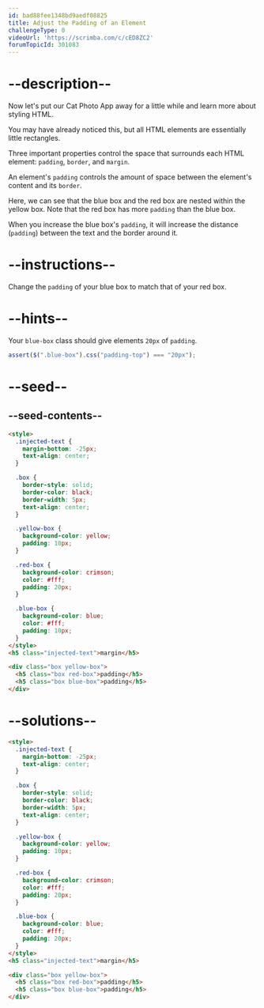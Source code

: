 ```yaml
---
id: bad88fee1348bd9aedf08825
title: Adjust the Padding of an Element
challengeType: 0
videoUrl: 'https://scrimba.com/c/cED8ZC2'
forumTopicId: 301083
---
```


# --description--

Now let's put our Cat Photo App away for a little while and learn more about styling HTML.

You may have already noticed this, but all HTML elements are essentially little rectangles.

Three important properties control the space that surrounds each HTML element: `padding`, `border`, and `margin`.

An element's `padding` controls the amount of space between the element's content and its `border`.

Here, we can see that the blue box and the red box are nested within the yellow box. Note that the red box has more `padding` than the blue box.

When you increase the blue box's `padding`, it will increase the distance (`padding`) between the text and the border around it.

# --instructions--

Change the `padding` of your blue box to match that of your red box.

# --hints--

Your `blue-box` class should give elements `20px` of `padding`.

```js
assert($(".blue-box").css("padding-top") === "20px");
```

# --seed--

## --seed-contents--

```html
<style>
  .injected-text {
    margin-bottom: -25px;
    text-align: center;
  }

  .box {
    border-style: solid;
    border-color: black;
    border-width: 5px;
    text-align: center;
  }

  .yellow-box {
    background-color: yellow;
    padding: 10px;
  }

  .red-box {
    background-color: crimson;
    color: #fff;
    padding: 20px;
  }

  .blue-box {
    background-color: blue;
    color: #fff;
    padding: 10px;
  }
</style>
<h5 class="injected-text">margin</h5>

<div class="box yellow-box">
  <h5 class="box red-box">padding</h5>
  <h5 class="box blue-box">padding</h5>
</div>
```

# --solutions--

```html
<style>
  .injected-text {
    margin-bottom: -25px;
    text-align: center;
  }

  .box {
    border-style: solid;
    border-color: black;
    border-width: 5px;
    text-align: center;
  }

  .yellow-box {
    background-color: yellow;
    padding: 10px;
  }

  .red-box {
    background-color: crimson;
    color: #fff;
    padding: 20px;
  }

  .blue-box {
    background-color: blue;
    color: #fff;
    padding: 20px;
  }
</style>
<h5 class="injected-text">margin</h5>

<div class="box yellow-box">
  <h5 class="box red-box">padding</h5>
  <h5 class="box blue-box">padding</h5>
</div>
```
